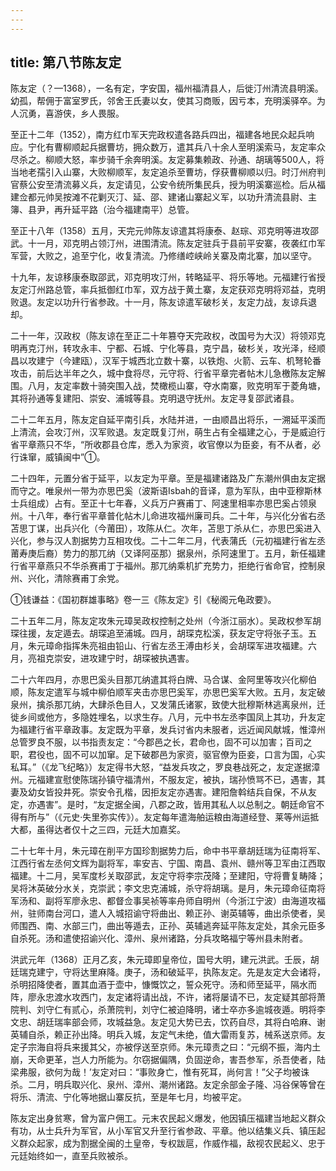 ```yaml
---
---
---
```

title: 第八节陈友定
---



陈友定（？—1368），一名有定，字安国，福州福清县人，后徙汀州清流县明溪。幼孤，帮佣于富室罗氏，邻舍王氏妻以女，使其习商贩，因亏本，充明溪驿卒。为人沉勇，喜游侠，乡人畏服。

至正十二年（1352），南方红巾军天完政权遣各路兵四出，福建各地民众起兵响应。宁化有曹柳顺起兵据曹坊，拥众数万，遣其兵八十余人至明溪索马，友定率众尽杀之。柳顺大怒，率步骑千余奔明溪。友定募集赖政、孙通、胡璃等500人，将当地老孺引入山寨，大败柳顺军，友定追杀至曹坊，俘获曹柳顺以归。时汀州府判官蔡公安至清流募义兵，友定请见，公安令统所集民兵，授为明溪寨巡检。后从福建佥都元帅吴按滩不花剿灭汀、延、邵、建诸山寨起义军，以功升清流县尉、主簿、县尹，再升延平路（治今福建南平）总管。

至正十八年（1358）五月，天完元帅陈友谅遣其将康泰、赵琮、邓克明等进攻邵武。十一月，邓克明占领汀州，进围清流。陈友定驻兵于县前平安寨，夜袭红巾军军营，大败之，追至宁化，收复清流。乃修缮崆峡岭关寨及南北寨，加以坚守。

十九年，友谅移康泰取邵武，邓克明攻汀州，转略延平、将乐等地。元福建行省授友定汀州路总管，率兵抵御红巾军，双方战于黄土寨，友定获邓克明将邓益，克明败退。友定以功升行省参政。十一月，陈友谅遣军破杉关，友定力战，友谅兵退却。

二十一年，汉政权（陈友谅在至正二十年篡夺天完政权，改国号为大汉）将领邓克明再克汀州，转攻永丰、宁都、石城、宁化等县，克宁昌，破杉关，攻光泽，经顺昌以攻建宁（今建瓯），汉军于城西北立数十寨，以铁炮、火箭、云车、机弩轮番攻击，前后达半年之久，城中食将尽，元守将、行省平章完者帖木儿急檄陈友定解围。八月，友定率数十骑突围入战，焚橄榄山寨，夺水南寨，败克明军于菱角塘，其将孙通等复建阳、崇安、浦城等县。克明退守抚州。友定寻复邵武诸县。

二十二年五月，陈友定自延平南引兵，水陆并进，一由顺昌出将乐，一溯延平溪而上清流，会攻汀州，汉军败退。友定既复汀州，萌生占有全福建之心，于是威迫行省平章燕只不华，“所收郡县仓库，悉入为家资，收官僚以为臣妾，有不从者，必行诛窜，威镇闽中”①。

二十四年，元置分省于延平，以友定为平章。至是福建诸路及广东潮州俱由友定据而守之。唯泉州一带为亦思巴奚（波斯语Isbah的音译，意为军队，由中亚穆斯林士兵组成）占有。至正十七年春，义兵万户赛甫丁、阿速里相率亦思巴奚占领泉州。十八年，奉行省平章普化帖木儿命进攻福州廉司兵。二十年，与兴化分省右丞苫思丁谋，出兵兴化（今莆田），攻陈从仁。次年，苫思丁杀从仁，亦思巴奚进入兴化，参与汉人割据势力互相攻伐。二十二年二月，代表蒲氏（元初福建行省左丞莆寿庚后裔）势力的那兀纳（又译阿巫那）据泉州，杀阿速里丁。五月，新任福建行省平章燕只不华杀赛甫丁于福州。那兀纳乘机扩充势力，拒绝行省命官，控制泉州、兴化，清除赛甫丁余党。

①钱谦益：《国初群雄事略》卷一三《陈友定》引《秘阁元龟政要》。

二十五年二月，陈友定攻朱元璋吴政权控制之处州（今浙江丽水）。吴政权参军胡琛往援，友定遁去。胡琛追至浦城。四月，胡琛克松溪，获友定守将张子玉。五月，朱元璋命指挥朱亮祖由铅山、行省左丞王溥由杉关，会胡琛军进攻福建。六月，亮祖克崇安，进攻建宁时，胡琛被执遇害。

二十六年四月，亦思巴奚头目那兀纳遣其将白牌、马合谋、金阿里等攻兴化柳伯顺，陈友定遣军与城中柳伯顺军夹击亦思巴奚军，亦思巴奚军大败。五月，友定破泉州，擒杀那兀纳，大肆杀色目人，又发蒲氏诸冢，致使大批穆斯林逃离泉州，迁徙乡间或他方，多隐姓埋名，以求生存。八月，元中书左丞李国凤上其功，升友定为福建行省平章政事。友定既为平章，发兵讨省内未服者，远近闻风献城，惟漳州总管罗良不服，以书指责友定：“今郡邑之长，君命也，固不可以加害；百司之职，君役也，固不可以加窜。足下破郡邑为家资，驱官僚为臣妾，口言为国，心实私耳。”（《龙飞纪略》）友定得书大怒，“益发兵攻之，罗良巷战死之，友定遂据漳州。元福建宣慰使陈瑞孙镇守福清州，不服友定，被执，瑞孙愤骂不已，遇害，其妻及幼女皆投井死。崇安令孔楷，因拒友定亦遇害。建阳詹斡结兵自保，不从友定，亦遇害”。是时，“友定据全闽，八郡之政，皆用其私人以总制之。朝廷命官不得有所与”（《元史·失里弥实传》）。友定每年遣海舶运粮由海道经登、莱等州运抵大都，虽得达者仅十之三四，元廷大加嘉奖。

二十七年十月，朱元璋在削平方国珍割据势力后，命中书平章胡廷瑞为征南将军、江西行省左丞何文辉为副将军，率安吉、宁国、南昌、袁州、赣州等卫军由江西取福建。十二月，吴军度杉关取邵武，友定守将李宗茂降；至建阳，守将曹复畴降；吴将沐英破分水关，克崇武；李文忠克浦城，杀守将胡璃。是月，朱元璋命征南将军汤和、副将军廖永忠、都督佥事吴祯等率舟师自明州（今浙江宁波）由海道攻福州，驻师南台河口，遣人入城招谕守将曲出、赖正孙、谢英辅等，曲出杀使者，吴师围西、南、水部三门，曲出等遁去，正孙、英辅逃奔延平陈友定处，其余元臣多自杀死。汤和遣使招谕兴化、漳州、泉州诸路，分兵攻略福宁等州县未附者。

洪武元年（1368）正月乙亥，朱元璋即皇帝位，国号大明，建元洪武。壬辰，胡廷瑞克建宁，守将达里麻降。庚子，汤和破延平，执陈友定。先是友定大会诸将，杀明招降使者，置其血酒于壶中，慷慨饮之，誓众死守。汤和师至延平，隔水而阵，廖永忠渡水攻西门，友定诸将请出战，不许，诸将屡请不已，友定疑其部将萧院判、刘守仁有贰心，杀萧院判，刘守仁被迫降明，诸士卒亦多逾城夜遁。明将李文忠、胡廷瑞率部会师，攻城益急。友定见大势已去，饮药自尽，其将白哈麻、谢英辅自杀，赖正孙出降。明兵入城，友定气未绝，值大雷雨复苏，械系送京师。友定子宗海自将兵来援其父，亦被俘送至京师。朱元璋责之曰：“元纲不振，海内土崩，天命更革，岂人力所能为。尔窃据偏隅，负固逆命，害吾参军，杀吾使者，陆梁弗服，欲何为哉！’友定对曰：“事败身亡，惟有死耳，尚何言！”父子均被诛杀。二月，明兵取兴化、泉州、漳州、潮州诸路。友定余部金子隆、冯谷保等曾在将乐、清流、宁化等地据山寨反抗，至是年七月，均被平定。

陈友定出身贫寒，曾为富户佣工。元末农民起义爆发，他因镇压福建当地起义群众有功，从士兵升为军官，从小军官又升至行省参政、平章。他以结集义兵、镇压起义群众起家，成为割据全闽的土皇帝，专权跋扈，作威作福，敌视农民起义、忠于元廷始终如一，直至兵败被杀。